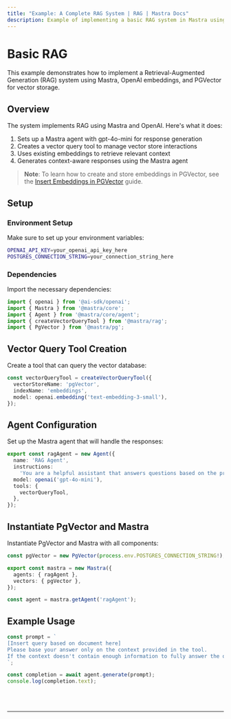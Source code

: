 ```yaml
---
title: "Example: A Complete RAG System | RAG | Mastra Docs"
description: Example of implementing a basic RAG system in Mastra using OpenAI embeddings and PGVector for vector storage.
---
```



# Basic RAG

This example demonstrates how to implement a Retrieval-Augmented Generation (RAG) system using Mastra, OpenAI embeddings, and PGVector for vector storage.

## Overview

The system implements RAG using Mastra and OpenAI. Here's what it does:

1. Sets up a Mastra agent with gpt-4o-mini for response generation
2. Creates a vector query tool to manage vector store interactions
3. Uses existing embeddings to retrieve relevant context
4. Generates context-aware responses using the Mastra agent

> **Note**: To learn how to create and store embeddings in PGVector, see the [Insert Embeddings in PGVector](/examples/rag/insert-embedding-in-pgvector) guide.

## Setup

### Environment Setup

Make sure to set up your environment variables:

```bash filename=".env"
OPENAI_API_KEY=your_openai_api_key_here
POSTGRES_CONNECTION_STRING=your_connection_string_here
```

### Dependencies

Import the necessary dependencies:

```typescript copy showLineNumbers filename="src/index.ts"
import { openai } from '@ai-sdk/openai';
import { Mastra } from '@mastra/core';
import { Agent } from '@mastra/core/agent';
import { createVectorQueryTool } from '@mastra/rag';
import { PgVector } from '@mastra/pg';
```

## Vector Query Tool Creation

Create a tool that can query the vector database:

```typescript copy showLineNumbers{7} filename="src/index.ts"
const vectorQueryTool = createVectorQueryTool({
  vectorStoreName: 'pgVector',
  indexName: 'embeddings',
  model: openai.embedding('text-embedding-3-small'),
});
```

## Agent Configuration

Set up the Mastra agent that will handle the responses:

```typescript copy showLineNumbers{13} filename="src/index.ts"
export const ragAgent = new Agent({
  name: 'RAG Agent',
  instructions:
    'You are a helpful assistant that answers questions based on the provided context. Keep your answers concise and relevant.',
  model: openai('gpt-4o-mini'),
  tools: {
    vectorQueryTool,
  },
});
```

## Instantiate PgVector and Mastra

Instantiate PgVector and Mastra with all components:

```typescript copy showLineNumbers{23} filename="src/index.ts"
const pgVector = new PgVector(process.env.POSTGRES_CONNECTION_STRING!);

export const mastra = new Mastra({
  agents: { ragAgent },
  vectors: { pgVector },
});

const agent = mastra.getAgent('ragAgent');
```

## Example Usage

```typescript copy showLineNumbers{32} filename="src/index.ts"
const prompt = `
[Insert query based on document here]
Please base your answer only on the context provided in the tool. 
If the context doesn't contain enough information to fully answer the question, please state that explicitly.
`;

const completion = await agent.generate(prompt);
console.log(completion.text);
```

<br />
<br />
<hr className="dark:border-[#404040] border-gray-300" />
<br />
<br />
<GithubLink
  link={
    "https://github.com/mastra-ai/mastra/blob/main/examples/basics/rag/basic-rag"
  }
/>
